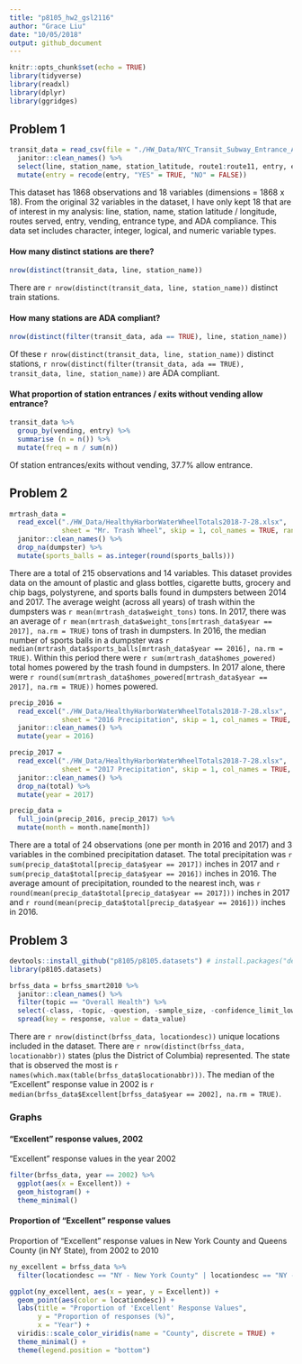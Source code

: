 ```yaml
---
title: "p8105_hw2_gsl2116"
author: "Grace Liu"
date: "10/05/2018"
output: github_document
---
```


```r
knitr::opts_chunk$set(echo = TRUE)
library(tidyverse)
library(readxl)
library(dplyr)
library(ggridges)
```

## Problem 1
```r
transit_data = read_csv(file = "./HW_Data/NYC_Transit_Subway_Entrance_And_Exit_Data.csv") %>% 
  janitor::clean_names() %>% 
  select(line, station_name, station_latitude, route1:route11, entry, entrance_type, vending, ada) %>% 
  mutate(entry = recode(entry, "YES" = TRUE, "NO" = FALSE))
```
This dataset has 1868 observations and 18 variables (dimensions = 1868 x 18). From the original 32 variables in the dataset, I have only kept 18 that are of interest in my analysis: line, station, name, station latitude / longitude, routes served, entry, vending, entrance type, and ADA compliance. This data set includes character, integer, logical, and numeric variable types.  

#### How many distinct stations are there?
```r
nrow(distinct(transit_data, line, station_name))
```
There are `r nrow(distinct(transit_data, line, station_name))` distinct train stations.

#### How many stations are ADA compliant?
```r
nrow(distinct(filter(transit_data, ada == TRUE), line, station_name))
```
Of these `r nrow(distinct(transit_data, line, station_name))` distinct stations, `r nrow(distinct(filter(transit_data, ada == TRUE), transit_data, line, station_name))` are ADA compliant.

#### What proportion of station entrances / exits without vending allow entrance?
```r
transit_data %>%
  group_by(vending, entry) %>%
  summarise (n = n()) %>%
  mutate(freq = n / sum(n))
```
Of station entrances/exits without vending, 37.7% allow entrance.

## Problem 2
```r
mrtrash_data =
  read_excel("./HW_Data/HealthyHarborWaterWheelTotals2018-7-28.xlsx",
             sheet = "Mr. Trash Wheel", skip = 1, col_names = TRUE, range = "A2:N256") %>% 
  janitor::clean_names() %>% 
  drop_na(dumpster) %>% 
  mutate(sports_balls = as.integer(round(sports_balls)))
```

There are a total of 215 observations and 14 variables. This dataset provides data on the amount of plastic and glass bottles, cigarette butts, grocery and chip bags, polystyrene, and sports balls found in dumpsters between 2014 and 2017. The average weight (across all years) of trash within the dumpsters was `r mean(mrtrash_data$weight_tons)` tons. In 2017, there was an average of `r mean(mrtrash_data$weight_tons[mrtrash_data$year == 2017], na.rm = TRUE)` tons of trash in dumpsters. In 2016, the median number of sports balls in a dumpster was `r median(mrtrash_data$sports_balls[mrtrash_data$year == 2016], na.rm = TRUE)`. Within this period there were `r sum(mrtrash_data$homes_powered)` total homes powered by the trash found in dumpsters. In 2017 alone, there were `r round(sum(mrtrash_data$homes_powered[mrtrash_data$year == 2017], na.rm = TRUE))` homes powered.

```r
precip_2016 =
  read_excel("./HW_Data/HealthyHarborWaterWheelTotals2018-7-28.xlsx",
             sheet = "2016 Precipitation", skip = 1, col_names = TRUE, range = "A2:B14") %>% 
  janitor::clean_names() %>% 
  mutate(year = 2016)

precip_2017 =
  read_excel("./HW_Data/HealthyHarborWaterWheelTotals2018-7-28.xlsx",
             sheet = "2017 Precipitation", skip = 1, col_names = TRUE, range = "A2:B14") %>%
  janitor::clean_names() %>% 
  drop_na(total) %>% 
  mutate(year = 2017)

precip_data =
  full_join(precip_2016, precip_2017) %>% 
  mutate(month = month.name[month])
```
There are a total of 24 observations (one per month in 2016 and 2017) and 3 variables in the combined precipitation dataset. The total precipitation was `r sum(precip_data$total[precip_data$year == 2017])` inches in 2017 and `r sum(precip_data$total[precip_data$year == 2016])` inches in 2016. The average amount of precipitation, rounded to the nearest inch, was `r round(mean(precip_data$total[precip_data$year == 2017]))` inches in 2017 and `r round(mean(precip_data$total[precip_data$year == 2016]))` inches in 2016.

## Problem 3
```r
devtools::install_github("p8105/p8105.datasets") # install.packages("devtools")
library(p8105.datasets)
```

```r
brfss_data = brfss_smart2010 %>% 
  janitor::clean_names() %>% 
  filter(topic == "Overall Health") %>% 
  select(-class, -topic, -question, -sample_size, -confidence_limit_low:-geo_location) %>% 
  spread(key = response, value = data_value)
```

There are `r nrow(distinct(brfss_data, locationdesc))` unique locations included in the dataset. There are `r nrow(distinct(brfss_data, locationabbr))` states (plus the District of Columbia) represented. The state that is observed the most is `r names(which.max(table(brfss_data$locationabbr)))`. The median of the “Excellent” response value in 2002 is `r median(brfss_data$Excellent[brfss_data$year == 2002], na.rm = TRUE)`.

### Graphs
#### “Excellent” response values, 2002
“Excellent” response values in the year 2002
```r
filter(brfss_data, year == 2002) %>% 
  ggplot(aes(x = Excellent)) +
  geom_histogram() +
  theme_minimal()
```

#### Proportion of “Excellent” response values
Proportion of “Excellent” response values in New York County and Queens County (in NY State), from 2002 to 2010
```r
ny_excellent = brfss_data %>% 
  filter(locationdesc == "NY - New York County" | locationdesc == "NY - Queens County")

ggplot(ny_excellent, aes(x = year, y = Excellent)) +
  geom_point(aes(color = locationdesc)) +
  labs(title = "Proportion of 'Excellent' Response Values",
       y = "Proportion of responses (%)",
       x = "Year") +
  viridis::scale_color_viridis(name = "County", discrete = TRUE) +
  theme_minimal() +
  theme(legend.position = "bottom")
```